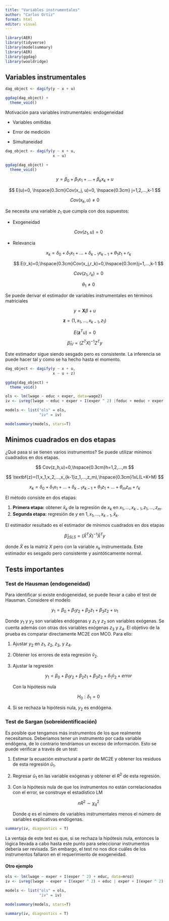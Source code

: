 ```yaml
---
title: "Variables instrumentales"
author: "Carlos Ortiz"
format: html
editor: visual
---
```


```r
library(AER)
library(tidyverse)
library(modelsummary)
library(AER)
library(ggdag)
library(wooldridge)
```

## Variables instrumentales

```r
dag_object <- dagify(y ~ x + u)

ggdag(dag_object) + 
  theme_void()
```

Motivación para variables instrumentales: endogeneidad

-   Variables omitidas

-   Error de medición

-   Simultaneidad

```r
dag_object <- dagify(y ~ x + u,
                     x ~ u)

ggdag(dag_object) + 
  theme_void()
```

$$
y=\beta_0+\beta_1x_1+...+\beta_kx_k+u
$$

$$
E(u)=0, \hspace{0.3cm}Cov(x_j, u)=0, \hspace{0.3cm} j=1,2,...,k-1
$$

$$
Cov(x_k,u)\neq0
$$

Se necesita una variable $z_1$ que cumpla con dos supuestos:

-   Exogeneidad

    $$
    Cov(z_1,u)=0
    $$

-   Relevancia

    $$
    x_k=\delta_0+\delta_1x_1+...+\delta_{k-1}x_{k-1}+\theta_1z_1+r_k
    $$

    $$
    E(r_k)=0,\hspace{0.3cm}Cov(x_j,r_k)=0,\hspace{0.3cm}j=1,...,k-1
    $$

    $$
    Cov(z_1,r_k)=0
    $$

    $$
    \theta_1\neq0
    $$

Se puede derivar el estimador de variables instrumentales en términos matriciales

$$
y=\textbf{X}\beta + u
$$

$$
\textbf{z}=(1,x_1,...,x_{k-1},z_1)
$$

$$
E(\textbf{z}^Tu)=0
$$

$$
\hat{\beta}_{IV}=(Z^TX)^{-1}Z^Ty
$$

Este estimador sigue siendo sesgado pero es consistente. La inferencia se puede hacer tal y como se ha hecho hasta el momento.

```r
dag_object <- dagify(y ~ x + u,
                     x ~ u + z)

ggdag(dag_object) + 
  theme_void()
```

```r
ols <- lm(lwage ~ educ + exper, data=wage2)
iv <- ivreg(lwage ~ educ + exper + I(exper ^ 2) |feduc + meduc + exper + I(exper ^2), data=wage2)

models <- list("ols" = ols,
               "iv" = iv)

modelsummary(models, stars=T)
```

## Mínimos cuadrados en dos etapas

¿Qué pasa si se tienen varios instrumentos? Se puede utilizar mínimos cuadrados en dos etapas.

$$
Cov(z_h,u)=0,\hspace{0.3cm}h=1,2,...,m
$$

$$
\textbf{z}=(1,x_1,x_2,...,x_{k-1}z_1,...,z_m),\hspace{0.3cm}1xL(L=K+M)
$$

$$
x_k=\delta_0+\delta_1x_1+...+\delta_{k-1}x_{k-1}+\theta_1z_1+...+\theta_mz_m+r_k
$$

El método consiste en dos etapas:

1.  **Primera etapa:** obtener $\hat{x}_k$ de la regresión de $x_k$ en $x_1,…,x_{k-1},z_1,…,z_m$.
2.  **Segunda etapa:** regresión de $y$ en $1,x_1,…,x_{k-1},\hat{x}_k$.

El estimador resultado es el estimador de mínimos cuadrados en dos etapas

$$
\hat{\beta}_{2SLS}=(\hat{X}^T\hat{X})^{-1}\hat{X}^Ty
$$

donde $\hat{X}$ es la matriz $X$ pero con la variable $x_k$ instrumentada. Este estimador es sesgado pero consistente y asintóticamente normal.

## Tests importantes

### Test de Hausman (endogeneidad)

Para identificar si existe endogeneidad, se puede llevar a cabo el test de Hausman. Considere el modelo

$$
y_1=\beta_0+\beta_1y_2+\beta_2z_1+\beta_3z_2+u_1
$$

Donde $y_1$ y $y_2$ son variables endógenas y $z_1$ y $z_2$ son variables exógenas. Se cuenta además con otras dos variables exógenas $z_3$ y $z_4$. El objetivo de la prueba es comparar directamente MC2E con MCO. Para ello:

1.  Ajustar $y_2$ en $z_1$, $z_2$, $z_3$, y $z_4$.

2.  Obtener los errores de esta regresión $\hat{v}_2$.

3.  Ajustar la regresión

    $$
    y_1=\beta_0+\beta_1y_2+\beta_2z_1+\beta_3z_2+\delta_1\hat{v}_2+error
    $$

    Con la hipótesis nula

    $$
    H_0:\delta_1=0
    $$

4.  Si se rechaza la hipótesis nula, $y_2$ es endógena.

### Test de Sargan (sobreidentificación)

Es posible que tengamos más instrumentos de los que realmente necesitamos. Deberíamos tener un instrumento por cada variable endógena, de lo contrario tendríamos un exceso de información. Esto se puede verificar a través de un test:

1.  Estimar la ecuación estructural a partir de MC2E y obtener los residuos de esta regresión $\hat{u}_1$.

2.  Regresar $\hat{u}_1$ en las variable exógenas y obtener el $R^2$ de esta regresión.

3.  Con la hipótesis nula de que los instrumentos no están correlacionados con el error, se construye el estadístico LM

    $$
    nR^2\sim\chi_q^2
    $$

    Donde $q$ es el número de variables instrumentales menos el número de variables explicativas endógenas.

```r
summary(iv, diagnostics = T)
```

La ventaja de este test es que, si se rechaza la hipótesis nula, entonces la lógica llevada a cabo hasta este punto para seleccionar instrumentos debería ser revisada. Sin embargo, el test no nos dice cuáles de los instrumentos fallaron en el requerimiento de exogeneidad.

#### Otro ejemplo

```r
ols <- lm(lwage ~ exper + I(exper ^ 2) + educ, data=mroz)
iv <- ivreg(lwage ~ exper + I(exper ^ 2) + educ | exper + I(exper ^ 2) + motheduc + fatheduc + huseduc, data=mroz)

models <- list("ols" = ols, 
               "iv" = iv)

modelsummary(models, stars=T)
```

```r
summary(iv, diagnostics = T)
```
